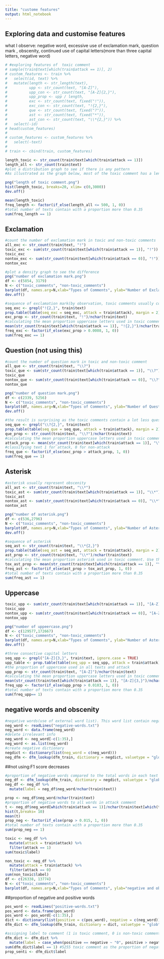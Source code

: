 ---
title: "custome features"
output: html_notebook
---

## Exploring data and customise features
what I observe: negative word, excessive use of exclamation mark, question mark , obscenity, continued use of capital letters(more than three capital letters, negative word)
```{r}
# #exploring features of  toxic comment
# sample(train$text[which(train$attack == 1)], 2)
# custom_features <- train %>% 
#   select(id, text) %>% 
#   mutate(length <- str_length(text),
#          upp <- str_count(text, "[A-Z]"),
#          upp_con <- str_count(text, "[A-Z]{2,}"),
#          upp_prop <- upp / length,
#          exc <- str_count(text, fixed("!")),
#          exc_con <- str_count(text, "!{2,}"),
#          que <- str_count(text, fixed("?")),
#          ast <- str_count(text, fixed("*")),
#          ast_con <- str_count(text, "\\*{2,}")) %>% 
#   select(-id)
# head(custom_features)
# 
# custom_features <- custom_features %>%
#   select(-text)
# 
# train <- cbind(train, custom_features)
```


```{r}
length_toxic <- str_count(train$text[which(train$attack == 1)])
length_all <- str_count(train$text)
#plot a distribution graph to see if there is any pattern
#As illustrated as the graph below, most of the toxic comment has a length of 0-500 characters
```


```{r}
png("length of toxic comment.png")
hist(length_toxic, breaks=20, xlim= c(0,3000))
dev.off()
```


```{r}
mean(length_toxic)
freq_length <- factor(if_else(length_all <= 500, 1, 0))
#total number of texts contain with a proportion more than 0.35
sum(freq_length == 1)
```

## Exclamation 
```{r}
#count the number of exclamation mark in toxic and non-toxic comments
all_exc <- str_count(train$text, "!")
toxic_exc <- sum(str_count(train$text[which(train$attack == 1)], "!"))
toxic_exc
nontox_exc <- sum(str_count(train$text[which(train$attack == 0)], "!"))
nontox_exc
```


```{r}
#plot a density graph to see the difference 
png("number of exclamation mark.png")
df <- c(5854, 3179)
N <- c("toxic_comments", "non-toxic_comments")
barplot(df, names.arg=N,xlab="Types of Comments", ylab="Number of Exclamation Mark", main="Number of Exclamation Mark in Different Types of Comments")
dev.off()
```


```{r}
#sequence of exclamation mark(by observation, toxic comments usually contain usually more than 2 continued exclamation mark)
seq_exc <- grepl("!{2,}", train$text)
prop.table(table(seq_exc = seq_exc, attack = train$attack), margin = 2)#we can see that attack comments contain more sequence of exclamation mark than non-attack comment
exc_prop <- str_count(train$text, "!")/nchar(train$text)
#calculating the mean proportion uppercase letters used in toxic comment. Use this number as a border line to classify toxic and non-toxic comment
mean(str_count(train$text[which(train$attack == 1)], "!{2,}")/nchar(train$text[which(train$attack == 1)]))
freq_exc <- factor(if_else(exc_prop > 0.0008, 1, 0))
sum(freq_exc == 1)
```
## Question (not using this)

```{r}
#count the number of question mark in toxic and non-toxic comment
all_que <- str_count(train$text, "\\?")
toxic_que <- sum(str_count(train$text[which(train$attack == 1)], "\\?"))
toxic_que
nontox_que <- sum(str_count(train$text[which(train$attack == 0)], "\\?"))
nontox_que
```


```{r}
png("number of question mark.png")
df <- c(2339, 5256)
N <- c("toxic_comments", "non-toxic_comments")
barplot(df, names.arg=N,xlab="Types of Comments", ylab="Number of Question Mark", main="Number of Question Mark in Different Types of Comments")
dev.off()
```


```{r}
#the result is surprising as the toxic comments contain a lot less question mark than non-toxic one
seq_que <- grepl("\\?{2,}", train$text)
prop.table(table(seq_que = seq_que, attack = train$attack), margin = 2)#we can see that attack comments contain more sequence of question mark than non-attack comment
que_prop <- str_count(train$text, "\\?")/nchar(train$text)
#calculating the mean proportion uppercase letters used in toxic comment. Use this number as a border line to classify toxic and non-toxic comment
attack_prop <- mean(str_count(train$text[which(train$attack == 1)], "\\?{2,}")/nchar(train$text[which(train$attack == 1)]))
#classifying text 1 for attack, 0 for non-attack
freq_que <- factor(if_else(exc_prop > attack_prop, 1, 0))
sum(freq_que == 1)
```

## Asterisk
```{r}
#asterisk usually represent obscenity
all_ast <- str_count(train$text, "\\*")
toxic_ast <- sum(str_count(train$text[which(train$attack == 1)], "\\*"))
toxic_ast
nontox_ast <- sum(str_count(train$text[which(train$attack == 0)], "\\*"))
nontox_ast
```


```{r}
png("number of asterisk.png")
df <- c(536,2796)
N <- c("toxic_comments", "non-toxic_comments")
barplot(df, names.arg=N,xlab="Types of Comments", ylab="Number of Asterisk", main="Number of Asterisk in Different Types of Comments")
dev.off()
```


```{r}
#sequence of asterisk
seq_ast <- str_count(train$text, "\\*{2,}")
prop.table(table(seq_ast = seq_ast, attack = train$attack), margin = 2)#toxic comment contains a lot more of sequence asterisk
ast_prop <- str_count(train$text, "\\*")/nchar(train$text)
#calculating the mean proportion asterisk used in toxic comment. Use this number as a border line to classify toxic and non-toxic comment
tox_ast_prop <- mean(str_count(train$text[which(train$attack == 1)], "\\*{2,}")/nchar(train$text[which(train$attack == 1)]))
freq_ast <- factor(if_else(ast_prop > tox_ast_prop, 1, 0))
#total number of texts contain with a proportion more than 0.35
sum(freq_ast == 1)
```
## Uppercase
```{r}
toxic_upp <- sum(str_count(train$text[which(train$attack == 1)], "[A-Z]"))
toxic_upp
nontox_upp <- sum(str_count(train$text[which(train$attack == 0)], "[A-Z]"))
nontox_upp
```


```{r}
png("number of uppeercase.png")
df <- c(129577,172667)
N <- c("toxic_comments", "non-toxic_comments")
barplot(df, names.arg=N,xlab="Types of Comments", ylab="Number of Asterisk", main="Number of Uppercase Letters in  Different Types of Comments")
dev.off()
```


```{r}
#three consective capital letters
seq_upp <- grepl("[A-Z]{3,}", train$text, ignore.case = TRUE)
upp_table <- prop.table(table(seq_upp = seq_upp, attack = train$attack), margin = 2)#toxic comments use more uppercase letters together
#the proportion of uppercase used in all texts and attack
upp_prop <- str_count(train$text, "[A-Z]")/nchar(train$text)
#calculating the mean proportion uppercase letters used in toxic comment. Use this number as a border line to classify toxic and non-toxic comment
mean(str_count(train$text[which(train$attack == 1)], "[A-Z]{3,}")/nchar(train$text[which(train$attack == 1)]))
freq_upp <- factor(if_else(upp_prop > 0.0103, 1, 0))
#total number of texts contain with a proportion more than 0.35
sum(freq_upp== 1)
```

## negative words and obscenity
```{r}
#negative words(use of external word list). This word list contain negative sentiment and obscenity
neg_word <- readLines("negative-words.txt")
neg_word <- data.frame(neg_word)
#delete irrelevant info
neg_word <- neg_word[-c(1:35),]
neg_word <- as.list(neg_word)
#create negative dictionary
negdict <- dictionary(list(neg_word = c(neg_word)))
neg_dfm <- dfm_lookup(dfm_train, dictionary = negdict, valuetype = "glob")

```
##not using:F1 score decreases

```{r}
#proportion of negative words compared to the total words in each text
neg_df <- dfm_lookup(dfm_train, dictionary = negdict, valuetype = "glob") %>% data.frame()
neg_df <- neg_df %>%
  mutate(label = neg_df$neg_word/nchar(train$text))

prop <- neg_df$neg_word/nchar(train$text)
#proportion of negative words to all words in attack comment
t <- neg_df$neg_word[which(train$attack == 1)]/nchar(train$text[which(train$attack == 1)])
hist(t,breaks= 10)
mean(t)
prop_neg <- factor(if_else(prop > 0.015, 1, 0))
#total number of texts contain with a proportion more than 0.35
sum(prop_neg == 1)
```


```{r}
toxic <- neg_df %>%
  mutate(attack = train$attack) %>%
  filter(attack == 1) 
sum(toxic$label)

non_toxic <- neg_df %>%
  mutate(attack = train$attack) %>%
  filter(attack == 0) 
sum(non_toxic$label)
df <- c(26338, 13774)
N <- c("toxic_comments", "non-toxic_comments")
barplot(df, names.arg=N,xlab="Types of Comments", ylab="negative and obsence words", main="Negative sentiment and obscentiy in Different Types of Comments")
```

##proportion of negative and positive words

```{r}
pos_word <- readLines("positive-words.txt")
pos_word <- data.frame(pos_word)
pos_word <- pos_word[-c(1:35),]
dict <- dictionary(list(positive = c(pos_word), negative = c(neg_word)))
dfm_dict <- dfm_lookup(dfm_train, dictionary = dict, valuetype = "glob") dfm_dict <- convert(dfm_dict, to = "data.frame") 

#assigning label to comment (1 is toxic comment, 0 is non-toxic comment)
dfm_dict <- dfm_dict %>%
  mutate(label = case_when(positive == negative ~ "0", positive > negative~ "0", negative > positive ~ "1", positive == 0 & negative == 0 ~ "0"))
sum(dfm_dict$label == 1) #5255 toxic comment as the proportion of negative words is larger than positive words
prop_senti <- dfm_dict$label
```
